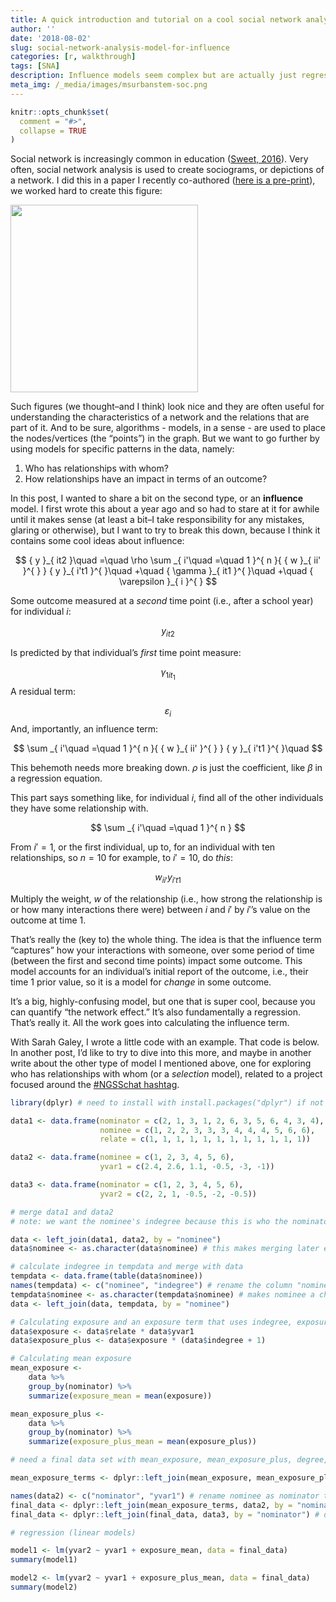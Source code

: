 ```yaml
---
title: A quick introduction and tutorial on a cool social network analysis model for influence
author: ''
date: '2018-08-02'
slug: social-network-analysis-model-for-influence
categories: [r, walkthrough]
tags: [SNA]
description: Influence models seem complex but are actually just regressions.
meta_img: /_media/images/msurbanstem-soc.png
---
```


```r
knitr::opts_chunk$set(
  comment = "#>",
  collapse = TRUE
)
```

Social network is increasingly common in education ([Sweet, 2016](https://www.tandfonline.com/doi/abs/10.1080/00461520.2016.1208093)). Very often, social network analysis is used to create sociograms, or depictions of a network. I did this in a  paper I recently co-authored ([here is a pre-print](https://jrosen48.github.io/_media/pre-prints/Rosenberg-Greenhalgh-Wolf-Koehler-2017-JCMST.pdf)), we worked hard to create this figure:

<img src="/images/msurbanstem-soc.png" style="width: 300px; height: 300px" ></a>

Such figures (we thought--and I think) look nice and they are often useful for understanding the characteristics of a network and the relations that are part of it. And to be sure, algorithms - models, in a sense - are used to place the nodes/vertices (the "points") in the graph. But we want to go further by using models for specific patterns in the data, namely:

1. Who has relationships with whom?
2. How relationships have an impact in terms of an outcome?

In this post, I wanted to share a bit on the second type, or an **influence** model. I first wrote this about a year ago and so had to stare at it for awhile until it makes sense (at least a bit--I take responsibility for any mistakes, glaring or otherwise), but I want to try to break this down, because I think it contains some cool ideas about influence:

$$
{ y }_{ it2 }\quad =\quad \rho \sum _{ i'\quad =\quad 1 }^{ n }{ { w }_{ ii' }^{  } } { y }_{ i't1 }^{  }\quad +\quad { \gamma  }_{ it1 }^{  }\quad +\quad { \varepsilon  }_{ i }^{  }
$$

Some outcome measured at a *second* time point (i.e., after a school year) for individual $i$:

$$
{ y }_{ it2 }
$$

Is predicted by that individual's *first* time point measure:

$$
{ \gamma  }_{ 1it_1 }^{  }
$$
A residual term:

$$
{ \varepsilon  }_{ i }^{  }
$$
And, importantly, an influence term:

$$
\sum _{ i'\quad =\quad 1 }^{ n }{ { w }_{ ii' }^{  } } { y }_{ i't1 }^{  }\quad 
$$

This behemoth needs more breaking down. $\rho$ is just the coefficient, like $\beta$ in a regression equation.

This part says something like, for individual $i$, find all of the other individuals they have some relationship with.

$$
\sum _{ i'\quad =\quad 1 }^{ n }
$$

From $i' = 1$, or the first individual, up to, for an individual with ten relationships, so $n = 10$ for example, to $i' = 10$, do *this*:

$$
{ { w }_{ ii' }^{  } } { y }_{ i't1 }^{  }
$$

Multiply the weight, $w$ of the relationship (i.e., how strong the relationship is or how many interactions there were) between $i$ and $i'$ by $i'$'s value on the outcome at time 1.

That's really the (key to) the whole thing. The idea is that the influence term "captures" how your interactions with someone, over some period of time (between the first and second time points) impact some outcome. This model accounts for an individual's initial report of the outcome, i.e., their time 1 prior value, so it is a model for *change* in some outcome.

It's a big, highly-confusing model, but one that is super cool, because you can quantify "the network effect." It's also fundamentally a regression. That's really it. All the work goes into calculating the influence term.

With Sarah Galey, I wrote a little code with an example. That code is below. In another post, I'd like to try to dive into this more, and maybe in another write about the other type of model I mentioned above, one for exploring who has relationships with whom (or a *selection* model), related to a project focused around the [#NGSSchat hashtag](https://twitter.com/search?q=%23ngsschat&src=typd).

```r
library(dplyr) # need to install with install.packages("dplyr") if not already installed (just need to do first time)

data1 <- data.frame(nominator = c(2, 1, 3, 1, 2, 6, 3, 5, 6, 4, 3, 4), 
                    nominee = c(1, 2, 2, 3, 3, 3, 4, 4, 4, 5, 6, 6), 
                    relate = c(1, 1, 1, 1, 1, 1, 1, 1, 1, 1, 1, 1))

data2 <- data.frame(nominee = c(1, 2, 3, 4, 5, 6), 
                    yvar1 = c(2.4, 2.6, 1.1, -0.5, -3, -1))

data3 <- data.frame(nominator = c(1, 2, 3, 4, 5, 6),
                    yvar2 = c(2, 2, 1, -0.5, -2, -0.5))

# merge data1 and data2
# note: we want the nominee's indegree because this is who the nominator is being exposed to

data <- left_join(data1, data2, by = "nominee")
data$nominee <- as.character(data$nominee) # this makes merging later easier

# calculate indegree in tempdata and merge with data
tempdata <- data.frame(table(data$nominee))
names(tempdata) <- c("nominee", "indegree") # rename the column "nominee"
tempdata$nominee <- as.character(tempdata$nominee) # makes nominee a character data type, instead of a factor, which can cause problems
data <- left_join(data, tempdata, by = "nominee")

# Calculating exposure and an exposure term that uses indegree, exposure_plus
data$exposure <- data$relate * data$yvar1
data$exposure_plus <- data$exposure * (data$indegree + 1)

# Calculating mean exposure
mean_exposure <-
    data %>%
    group_by(nominator) %>%
    summarize(exposure_mean = mean(exposure))

mean_exposure_plus <-
    data %>%
    group_by(nominator) %>%
    summarize(exposure_plus_mean = mean(exposure_plus))

# need a final data set with mean_exposure, mean_exposure_plus, degree, yvar1, and yvar2 added

mean_exposure_terms <- dplyr::left_join(mean_exposure, mean_exposure_plus, by = "nominator")

names(data2) <- c("nominator", "yvar1") # rename nominee as nominator to merge these
final_data <- dplyr::left_join(mean_exposure_terms, data2, by = "nominator")
final_data <- dplyr::left_join(final_data, data3, by = "nominator") # data3 already has nominator, so no need to change

# regression (linear models)

model1 <- lm(yvar2 ~ yvar1 + exposure_mean, data = final_data)
summary(model1)

model2 <- lm(yvar2 ~ yvar1 + exposure_plus_mean, data = final_data)
summary(model2)
```
